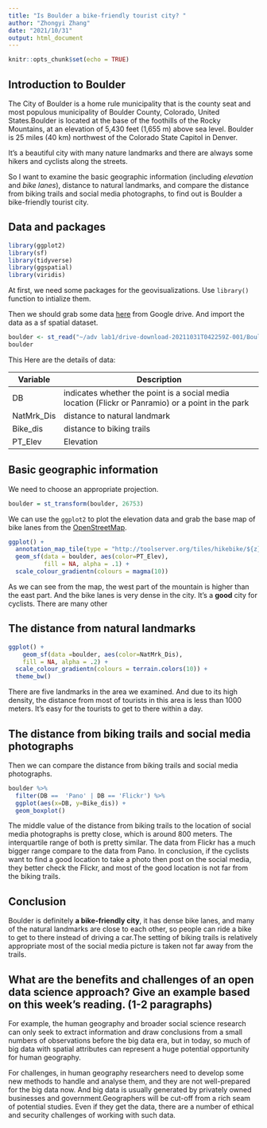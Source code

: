 ```yaml
---
title: "Is Boulder a bike-friendly tourist city? "
author: "Zhongyi Zhang"
date: "2021/10/31"
output: html_document
---
```


```r
knitr::opts_chunk$set(echo = TRUE)
```

## Introduction to Boulder

The City of Boulder is a home rule municipality that is the county seat and most populous municipality of Boulder County, Colorado, United States.Boulder is located at the base of the foothills of the Rocky Mountains, at an elevation of 5,430 feet (1,655 m) above sea level. Boulder is 25 miles (40 km) northwest of the Colorado State Capitol in Denver. 

It's a beautiful city with many nature landmarks and there are always some hikers and cyclists along the streets.

So I want to examine the basic geographic information (including *elevation* and *bike lanes*), distance to natural landmarks, and compare the distance from biking trails and social media photographs, to find out is Boulder a bike-friendly tourist city.


## Data and packages

```r
library(ggplot2)
library(sf)
library(tidyverse)
library(ggspatial)
library(viridis)
```

At first, we need some packages for the geovisualizations. Use `library()` function to intialize them.

Then we should grab some data [here](https://drive.google.com/drive/folders/1YuX5oWjKS6vZx4zNyPwBKuiw9EJYNX5L?usp=sharing) from Google drive. And import the data as a sf spatial dataset.

```r
boulder <- st_read("~/adv lab1/drive-download-20211031T042259Z-001/BoulderSocialMedia.shp")
boulder
```

This Here are the details of data: 

|  Variable  |  Description   |
|------------|-----------------------------------------------------------------------------------|
| DB |  indicates whether the point is a   social media location (Flickr or Panramio) or a point in the park |
| NatMrk_Dis |  distance to natural landmark |
| Bike_dis |  distance to biking trails |
| PT_Elev |  Elevation |


## Basic geographic information

We need to choose an appropriate projection.

```r
boulder = st_transform(boulder, 26753) 
```

We can use the `ggplot2` to plot the elevation data and grab the base map of bike lanes from the [OpenStreetMap](https://www.openstreetmap.org/search?query=boulder#map=12/40.0294/-105.2398).

```r
ggplot() +
  annotation_map_tile(type = "http://toolserver.org/tiles/hikebike/${z}/${x}/${y}.png") +
  geom_sf(data = boulder, aes(color=PT_Elev),
          fill = NA, alpha = .1) + 
  scale_colour_gradientn(colours = magma(10))
```

As we can see from the map, the west part of the mountain is higher than the east part. And the bike lanes is very dense in the city. It's a **good** city for cyclists.
There are many other 


## The distance from natural landmarks

```r
ggplot() +
    geom_sf(data =boulder, aes(color=NatMrk_Dis),
    fill = NA, alpha = .2) +
  scale_colour_gradientn(colours = terrain.colors(10)) +  
  theme_bw()
```

There are five landmarks in the area we examined. And due to its high density, the distance from most of tourists in this area is less than 1000 meters. It's easy for the tourists to get to there within a day.


## The distance from biking trails and social media photographs

Then we can compare the distance from biking trails and social media photographs.
```r
boulder %>%
  filter(DB ==  'Pano' | DB == 'Flickr') %>%
  ggplot(aes(x=DB, y=Bike_dis)) + 
  geom_boxplot()
```

The middle value of the distance from biking trails to the location of social media photographs is pretty close, which is around 800 meters. The interquartile range of both is pretty similar. The data from Flickr has a much bigger range compare to the data from Pano. In conclusion, if the cyclists want to find a good location to take a photo then post on the social media, they better check the Flickr, and most of the good location is not far from the biking trails.


## Conclusion

Boulder is definitely **a bike-friendly city**, it has dense bike lanes, and many of the natural landmarks are close to each other, so people can ride a bike to get to there instead of driving a car.The setting of biking trails is relatively appropriate most of the social media picture is taken not far away from the trails.



## What are the benefits and challenges of an open data science approach? Give an example based on this week's reading. (1-2 paragraphs)

For example, the human geography and broader social science research can only seek to extract information and draw conclusions from a small numbers of observations before the big data era, but in today, so much of big data with spatial attributes can represent a huge potential opportunity for human geography.

For challenges, in human geography researchers need to develop some new methods to handle and analyse them, and they are not well-prepared for the big data now. And big data is usually generated by privately owned businesses and government.Geographers will be cut-off from a rich seam of potential studies. Even if they get the data, there are a number of ethical and security challenges of working with such data.

